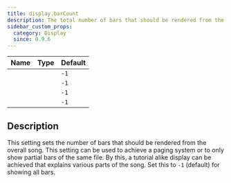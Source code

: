 ```yaml
---
title: display.barCount
description: The total number of bars that should be rendered from the song.
sidebar_custom_props:
  category: Display
  since: 0.9.6
---
```


<SinceBadge since="0.9.6" />

<table className="table table-striped table-condensed type-table">
    <thead>
        <tr>
          <th>Name</th>
          <th>Type</th>
          <th>Default</th>
        </tr>
    </thead>
    <tbody>
        <tr>
          <td><CodeBadge type="js" name="display.barCount" /></td>
          <td><CodeBadge type="js" name="number" /></td>
          <td><code>-1</code></td>
        </tr>
        <tr>
          <td><CodeBadge type="json" name="display.barCount" /></td>
          <td><CodeBadge type="json" name="number" /></td>
          <td><code>-1</code></td>
        </tr>
        <tr>
          <td><CodeBadge type="net" name="Display.BarCount" /></td>
          <td><CodeBadge type="net" name="double" /></td>
          <td><code>-1</code></td>
        </tr>
        <tr>
          <td><CodeBadge type="android" name="display.barCount" /></td>
          <td><CodeBadge type="android" name="Double" /></td>
          <td><code>-1</code></td>
        </tr>
    </tbody>
</table>

## Description
This setting sets the number of bars that should be rendered from the overall song. This setting can be used to
achieve a paging system or to only show partial bars of the same file. By this, a tutorial alike display can be achieved
that explains various parts of the song. Set this to `-1` (default) for showing all bars.
